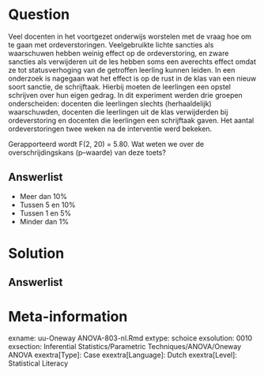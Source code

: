 Question
========

Veel docenten in het voortgezet onderwijs worstelen met de vraag hoe om te gaan met ordeverstoringen. Veelgebruikte lichte sancties als waarschuwen hebben weinig effect op de ordeverstoring, en zware sancties als verwijderen uit de les hebben soms een averechts effect omdat ze tot statusverhoging van de getroffen leerling kunnen leiden. In een onderzoek is nagegaan wat het effect is op de rust in de klas van een nieuw soort sanctie, de schrijftaak. Hierbij moeten de leerlingen een opstel schrijven over hun eigen gedrag. In dit experiment werden drie groepen onderscheiden: docenten die leerlingen slechts (herhaaldelijk) waarschuwden, docenten die leerlingen uit de klas verwijderden bij ordeverstoring en docenten die leerlingen een schrijftaak gaven. Het aantal ordeverstoringen twee weken na de interventie werd bekeken.

Gerapporteerd wordt F(2, 20) = 5.80. Wat weten we over de overschrijdingskans (p–waarde) van deze toets?
  
Answerlist
----------
* Meer dan 10% 
* Tussen 5 en 10%
* Tussen 1 en 5%
* Minder dan 1%



Solution
========
  


Answerlist
----------



Meta-information
================
exname: uu-Oneway ANOVA-803-nl.Rmd
extype: schoice
exsolution: 0010
exsection: Inferential Statistics/Parametric Techniques/ANOVA/Oneway ANOVA
exextra[Type]: Case
exextra[Language]: Dutch
exextra[Level]: Statistical Literacy

